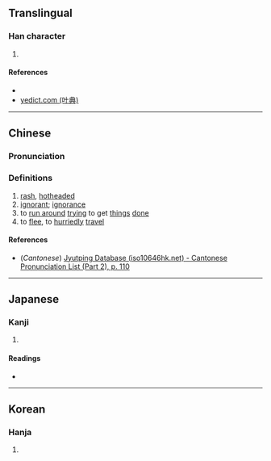{{character info/new}}
==Translingual==

===Han character===
{{Han char|rn=61|rad=心|as=11|sn=15|four=|canj=PHWP|ids=⿰忄悤}}

# {{defn|Han|sort=心11}}

====References====
* {{Han ref|kx=0401.250|dkj=11169|dj=0741.120|hdz=42346.080|uh=6181|ud=24961}}
* [http://yedict.com/htm/61/6181.htm yedict.com (叶典)]

----

==Chinese==
{{zh-forms}}

===Pronunciation===
{{zh-pron
|m=còng
|c=zung2
|mc=
|oc=
|ma=
|cat=a,v
}}

===Definitions===
{{zh-hanzi}}

# [[rash]], [[hotheaded]]
# [[ignorant]]; [[ignorance]]
# to [[run around]] [[try]]ing to get [[thing]]s [[done]]
# to [[flee]], to [[hurriedly]] [[travel]]

====References====
* (''Cantonese'') [http://www.iso10646hk.net/jp/document/download.jsp Jyutping Database (iso10646hk.net) - Cantonese Pronunciation List (Part 2), p. 110]

----

==Japanese==

===Kanji===
{{ja-kanji|grade=|rs=心11}}

# {{defn|lang=ja|sort=心11}}

====Readings====
* {{ja-readings|on=[[そう]] (sō)|kun=}}

----

==Korean==

===Hanja===
{{ko-hanja|hangeul=총|eumhun=|rv=chong|mr=ch'ong|y=chong}}

# {{defn|lang=ko|sort=心11}}